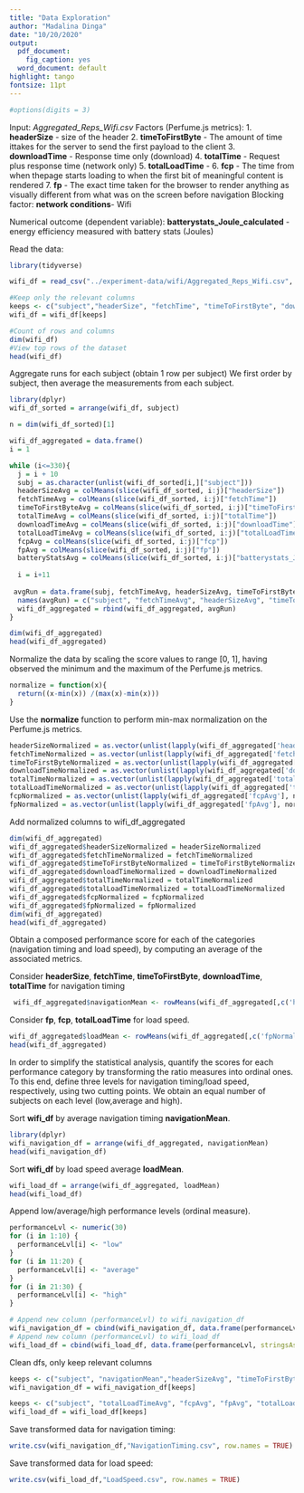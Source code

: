 ```yaml
---
title: "Data Exploration"
author: "Madalina Dinga"
date: "10/20/2020"
output:
  pdf_document:
    fig_caption: yes
  word_document: default
highlight: tango
fontsize: 11pt
---
```



```r
#options(digits = 3)
```

Input: _Aggregated_Reps_Wifi.csv_
Factors (Perfume.js metrics):
1. __headerSize__ - size of the header
2. __timeToFirstByte__ - The amount of time ittakes for the server to send the first payload to the client
3. __downloadTime__ - Response time only (download)
4. __totalTime__ - Request plus response time (network only)
5. __totalLoadTime__ - 
6. __fcp__ - The time from when thepage starts loading to when the first bit of meaningful content is rendered
7. __fp__ - The exact time taken for the browser to render anything as visually different from what was on the screen before navigation
Blocking factor: 
__network conditions__- Wifi

Numerical outcome (dependent variable):
__batterystats_Joule_calculated__ - energy efficiency measured with battery stats (Joules)

Read the data:
```r
library(tidyverse)

wifi_df = read_csv("../experiment-data/wifi/Aggregated_Reps_Wifi.csv", col_names = TRUE)

#Keep only the relevant columns
keeps <- c("subject","headerSize", "fetchTime", "timeToFirstByte", "downloadTime", "totalTime", "totalLoadTime", "fcp", "fp", "batterystats_Joule_calculated")
wifi_df = wifi_df[keeps]

#Count of rows and columns
dim(wifi_df)
#View top rows of the dataset
head(wifi_df)
```

Aggregate runs for each subject (obtain 1 row per subject)
We first order by subject, then average the measurements from each subject.

```r
library(dplyr)
wifi_df_sorted = arrange(wifi_df, subject)

n = dim(wifi_df_sorted)[1]

wifi_df_aggregated = data.frame()
i = 1

while (i<=330){
  j = i + 10
  subj = as.character(unlist(wifi_df_sorted[i,]["subject"]))
  headerSizeAvg = colMeans(slice(wifi_df_sorted, i:j)["headerSize"])
  fetchTimeAvg = colMeans(slice(wifi_df_sorted, i:j)["fetchTime"])
  timeToFirstByteAvg = colMeans(slice(wifi_df_sorted, i:j)["timeToFirstByte"])
  totalTimeAvg = colMeans(slice(wifi_df_sorted, i:j)["totalTime"])
  downloadTimeAvg = colMeans(slice(wifi_df_sorted, i:j)["downloadTime"])
  totalLoadTimeAvg = colMeans(slice(wifi_df_sorted, i:j)["totalLoadTime"])
  fcpAvg = colMeans(slice(wifi_df_sorted, i:j)["fcp"])
  fpAvg = colMeans(slice(wifi_df_sorted, i:j)["fp"])
  batteryStatsAvg = colMeans(slice(wifi_df_sorted, i:j)["batterystats_Joule_calculated"])
  
  i = i+11
  
 avgRun = data.frame(subj, fetchTimeAvg, headerSizeAvg, timeToFirstByteAvg, totalTimeAvg, downloadTimeAvg, totalLoadTimeAvg, fcpAvg, fpAvg, batteryStatsAvg)
  names(avgRun) = c("subject", "fetchTimeAvg", "headerSizeAvg", "timeToFirstByteAvg", "totalTimeAvg", "downloadTimeAvg", "totalLoadTimeAvg", "fcpAvg", "fpAvg", "batteryStatsAvg")  
  wifi_df_aggregated = rbind(wifi_df_aggregated, avgRun)
}

dim(wifi_df_aggregated)
head(wifi_df_aggregated)

```


Normalize the data by scaling the score values to range [0, 1], having observed the minimum and the maximum of the Perfume.js metrics.

```r
normalize = function(x){
  return((x-min(x)) /(max(x)-min(x)))
}
```

Use the __normalize__ function to perform min-max normalization on the Perfume.js metrics.

```r
headerSizeNormalized = as.vector(unlist(lapply(wifi_df_aggregated['headerSizeAvg'], normalize)))
fetchTimeNormalized = as.vector(unlist(lapply(wifi_df_aggregated['fetchTimeAvg'], normalize)))
timeToFirstByteNormalized = as.vector(unlist(lapply(wifi_df_aggregated['timeToFirstByteAvg'], normalize)))
downloadTimeNormalized = as.vector(unlist(lapply(wifi_df_aggregated['downloadTimeAvg'], normalize)))
totalTimeNormalized = as.vector(unlist(lapply(wifi_df_aggregated['totalTimeAvg'], normalize)))
totalLoadTimeNormalized = as.vector(unlist(lapply(wifi_df_aggregated['totalLoadTimeAvg'], normalize)))
fcpNormalized = as.vector(unlist(lapply(wifi_df_aggregated['fcpAvg'], normalize)))
fpNormalized = as.vector(unlist(lapply(wifi_df_aggregated['fpAvg'], normalize)))
```

Add normalized columns to wifi_df_aggregated
```r
dim(wifi_df_aggregated)
wifi_df_aggregated$headerSizeNormalized = headerSizeNormalized
wifi_df_aggregated$fetchTimeNormalized = fetchTimeNormalized
wifi_df_aggregated$timeToFirstByteNormalized = timeToFirstByteNormalized
wifi_df_aggregated$downloadTimeNormalized = downloadTimeNormalized
wifi_df_aggregated$totalTimeNormalized = totalTimeNormalized
wifi_df_aggregated$totalLoadTimeNormalized = totalLoadTimeNormalized
wifi_df_aggregated$fcpNormalized = fcpNormalized
wifi_df_aggregated$fpNormalized = fpNormalized
dim(wifi_df_aggregated)
head(wifi_df_aggregated)
```

Obtain a composed performance score for each of the categories (navigation timing and load speed), by computing an average of the associated metrics.

Consider __headerSize__, __fetchTime__, __timeToFirstByte__, __downloadTime__, __totalTime__ for navigation timing
```r
 wifi_df_aggregated$navigationMean <- rowMeans(wifi_df_aggregated[,c('headerSizeNormalized', 'fetchTimeNormalized', 'timeToFirstByteNormalized', 'downloadTimeNormalized', 'totalTimeNormalized')], na.rm=TRUE)
```

Consider __fp__, __fcp__, __totalLoadTime__ for load speed.
```r
wifi_df_aggregated$loadMean <- rowMeans(wifi_df_aggregated[,c('fpNormalized', 'fcpNormalized', 'totalLoadTimeNormalized')], na.rm=TRUE)
head(wifi_df_aggregated)
```


In order to simplify the statistical analysis, quantify the scores for each performance category by transforming the ratio measures into ordinal ones. To this end, define three levels for navigation timing/load speed, respectively, using two cutting points. We obtain an equal number of subjects on each level (low,average and high).

Sort __wifi_df__ by average navigation timing __navigationMean__.

```r
library(dplyr)
wifi_navigation_df = arrange(wifi_df_aggregated, navigationMean)
head(wifi_navigation_df)
```

Sort __wifi_df__ by load speed average __loadMean__.

```r
wifi_load_df = arrange(wifi_df_aggregated, loadMean)
head(wifi_load_df)
```

Append low/average/high performance levels (ordinal measure).

```r
performanceLvl <- numeric(30)
for (i in 1:10) {
  performanceLvl[i] <- "low"
}
for (i in 11:20) {
  performanceLvl[i] <- "average"
}
for (i in 21:30) {
  performanceLvl[i] <- "high"
}

# Append new column (performanceLvl) to wifi_navigation_df
wifi_navigation_df = cbind(wifi_navigation_df, data.frame(performanceLvl, stringsAsFactors=FALSE))
# Append new column (performanceLvl) to wifi_load_df
wifi_load_df = cbind(wifi_load_df, data.frame(performanceLvl, stringsAsFactors=FALSE))
```

Clean dfs, only keep relevant columns
```r
keeps <- c("subject", "navigationMean","headerSizeAvg", "timeToFirstByteAvg", "fetchTimeAvg", "downloadTimeAvg", "totalTimeAvg", "navigationMean","headerSizeNormalized", "timeToFirstByteNormalized", "fetchTimeNormalized", "downloadTimeNormalized", "totalTimeNormalized", "batteryStatsAvg")
wifi_navigation_df = wifi_navigation_df[keeps]

keeps <- c("subject", "totalLoadTimeAvg", "fcpAvg", "fpAvg", "totalLoadTimeNormalized", "fcpNormalized", "fpNormalized", "loadMean", "batteryStatsAvg")
wifi_load_df = wifi_load_df[keeps]
```

Save transformed data for navigation timing:
```r
write.csv(wifi_navigation_df,"NavigationTiming.csv", row.names = TRUE)
```

Save transformed data for load speed:
```r
write.csv(wifi_load_df,"LoadSpeed.csv", row.names = TRUE)
```

